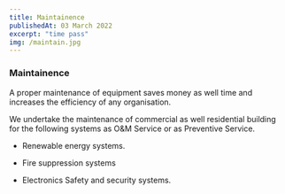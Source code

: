 ```yaml
---
title: Maintainence
publishedAt: 03 March 2022
excerpt: "time pass"
img: /maintain.jpg
---
```


### Maintainence

A proper maintenance of equipment saves money as well time and increases the efficiency of any organisation.

We undertake the maintenance of commercial as well residential building for the following systems as O&M Service or as Preventive Service.

* Renewable energy systems.

* Fire suppression systems

* Electronics Safety and security systems.